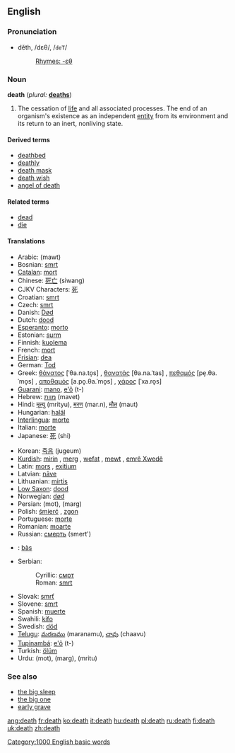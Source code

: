 {{Wikipedia}}
==English==

{{rank|together|already|son|303|death|works|perhaps|state}}

===Pronunciation===
*dĕth, /dɛθ/, /<tt>deT</tt>/
*:[[Rhymes:English:-ɛθ|Rhymes: -ɛθ]]

===Noun===
'''death'''  (''plural:'' '''[[deaths]]''')
# The cessation of [[life]] and all associated processes.  The end of an organism's existence as an independent [[entity]] from its environment and its return to an inert, nonliving state.

====Derived terms====
*[[deathbed]]
*[[deathly]]
*[[death mask]]
*[[death wish]]
*[[angel of death]]

====Related terms====
*[[dead]]
*[[die]]

====Translations====
{{top}}
*Arabic: {{ARchar|[[موت]]}} (mawt)
*Bosnian: [[smrt#Bosnian|smrt]] {{f}}
*[[Catalan]]: [[mort]] {{m}}
*Chinese: [[死亡]] (siwang)
*CJKV Characters: [[死]]
*Croatian: [[smrt#Croatian|smrt]] {{f}}
*Czech: [[smrt]] {{f}}
*Danish: [[Død]]
*Dutch: [[dood]] {{m}}
*[[Esperanto]]: [[morto]]
*Estonian: [[surm]]
*Finnish: [[kuolema]]
*French: [[mort]] {{f}}
*[[Frisian]]: [[dea]] {{m}}
*German: [[Tod]] {{m}}
*Greek: [[θάνατος]] [ˈθa.na.to̞s] {{m}}, [[θανατάς]] [θa.na.ˈtas] {{m}}, [[πεθαμός]] [pe̞.θa.ˈmo̞s] {{m}}, [[αποθαμός]] [a.po̞.θa.ˈmo̞s] {{m}}, [[χάρος]] [ˈxa.ro̞s] {{m}}
*[[Guarani]]: [[mano]], [[e'õ]] (t-)
*Hebrew: [[מוות]] (mavet) {{f}}
*Hindi: [[मृत्यु]] (mrityu), [[मरण]] (mar.n), [[मौत]] (maut)
*Hungarian: [[halál]]
*[[Interlingua]]: [[morte]]
*Italian: [[morte]] {{f}}
*Japanese: [[死]] (shi)
{{mid}}
*Korean: [[죽음]] (jugeum)
*[[Kurdish]]: [[mirin]] {{f}}, [[merg]] {{f}}, [[wefat]] {{f}}, [[mewt]] {{f}}, [[emrê Xwedê]] {{m}}
*Latin: [[mors]] {{f}}, [[exitium]] {{n}}
*Latvian: [[nāve]] {{f}}
*Lithuanian: [[mirtis]] {{f}}
*[[Low Saxon]]: [[dood]] {{m}}
*Norwegian: [[død]] {{m}}
*Persian: {{FAchar|[[موت]]}} (mot), {{FAchar|[[مرگ]]}} (marg)
*Polish: [[śmierć]] {{f}}, [[zgon]] {{m}}
*Portuguese: [[morte]] {{f}}
*Romanian: [[moarte]] {{f}}
*Russian: [[смeрть]] (smert') {{f}}
*{{gd}}: [[bàs]] {{m}}
*Serbian:
*:Cyrillic: [[смрт#Serbian|смрт]] {{f}}
*:Roman: [[smrt#Serbian|smrt]] {{f}}
*Slovak: [[smrť]] {{f}}
*Slovene: [[smrt#Slovene|smrt]] {{f}}
*Spanish: [[muerte]] {{f}}
*Swahili: [[kifo]]
*Swedish: [[död]] {{c}}
*[[Telugu]]: [[మరణము]] (maranamu), [[చావు]] (chaavu)
*[[Tupinambá]]: [[e'õ]] (t-)
*Turkish: [[ölüm]]
*Urdu: {{URchar|[[موت]]}} (mot), {{URchar|[[مرگ]]}} (marg), {{URchar|[[مرت]]}} (mritu)
{{bottom}}

===See also===
*[[the big sleep]]
*[[the big one]]
*[[early grave]]

[[Category:1000 English basic words]]

[[ang:death]]
[[fr:death]]
[[ko:death]]
[[it:death]]
[[hu:death]]
[[pl:death]]
[[ru:death]]
[[fi:death]]
[[uk:death]]
[[zh:death]]